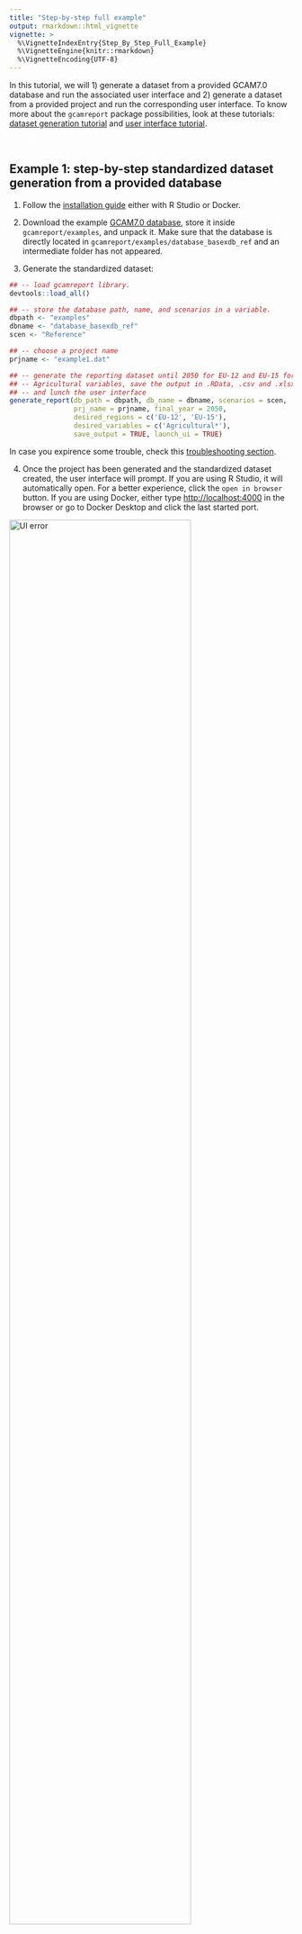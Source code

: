 ```yaml
---
title: "Step-by-step full example"
output: rmarkdown::html_vignette
vignette: >
  %\VignetteIndexEntry{Step_By_Step_Full_Example}
  %\VignetteEngine{knitr::rmarkdown}
  %\VignetteEncoding{UTF-8}
---
```


In this tutorial, we will 1) generate a dataset from a provided GCAM7.0 database and run the associated user interface and 2) generate a dataset from a provided project and run the corresponding user interface. To know more about the `gcamreport` package possibilities, look at these tutorials: [dataset generation tutorial](https://bc3lc.github.io/gcamreport/articles/Dataset_Generation_Tutorial.html) and [user interface tutorial](https://bc3lc.github.io/gcamreport/articles/Interactive_UI_Tutorial.html).

<span style="color:white">newline</span>









## Example 1: step-by-step standardized dataset generation from a provided database

1) Follow the [installation guide](https://bc3lc.github.io/gcamreport/index.html#installation-guide) either with R Studio or Docker.

2) Download the example [GCAM7.0 database](https://zenodo.org/records/10258919), store it inside `gcamreport/examples`, and unpack it. Make sure that the database is directly located in `gcamreport/examples/database_basexdb_ref` and an intermediate folder has not appeared.

3) Generate the standardized dataset:

``` r
## -- load gcamreport library.
devtools::load_all()

## -- store the database path, name, and scenarios in a variable.
dbpath <- "examples"
dbname <- "database_basexdb_ref"
scen <- "Reference"

## -- choose a project name
prjname <- "example1.dat"

## -- generate the reporting dataset until 2050 for EU-12 and EU-15 for all the 
## -- Agricultural variables, save the output in .RData, .csv and .xlsx format, 
## -- and lunch the user interface
generate_report(db_path = dbpath, db_name = dbname, scenarios = scen, 
                prj_name = prjname, final_year = 2050, 
                desired_regions = c('EU-12', 'EU-15'), 
                desired_variables = c('Agricultural*'), 
                save_output = TRUE, launch_ui = TRUE)
```

In case you expirence some trouble, check this [troubleshooting section](https://bc3lc.github.io/gcamreport/articles/Dataset_Generation_Tutorial.html#troubleshooting-for-the-generate_report-function).


4) Once the project has been generated and the standardized dataset created, the user interface will prompt. If you are using R Studio, it will automatically open. For a better experience, click the `open in browser` button. If you are using Docker, either type <http://localhost:4000> in the browser or go to Docker Desktop and click the last started port.

<img src="https://raw.githubusercontent.com/bc3LC/gcamreport/gcam-v7.0/vignettes/readme_fig/shiny_error1.png" title="Click the last started docker port" alt="UI error" width="80%" height="80%"/>

5) Check the generated dataset: look at `examples` folder and you should see a file called `example1_standardized.csv` and a file called `example1_standardized.xlsx` containing the standardized dataset. 

6) Notice that in the `examples` folder a file called `database_basexdb_ref_example1.dat` has appeared. It is the generated project file from the provided database. In case you want to generate the standardized dataset again or to open the user interface, you can use directly this file and avoid creating the project again. If you wish to proceed as mentioned, you can follow [Example 2](#example2).

7) Notice that in the `examples` folder a file called `example1_standardized.RData` has appeared. It is the generated reporting file from the provided database. In case you want to launch the user interface in the future, you can use directly this file and avoid creating or loading the project again. If you wish to proceed as mentioned, you can follow [Example 3](#example3).

<span style="color:white">newline</span>









## Example 2: step-by-step standardized dataset generation from a provided project {#example2}

1) Follow the [installation guide](https://bc3lc.github.io/gcamreport/index.html#installation-guide) either with R Studio or Docker

2) In this example we will use an example dataset stored in `examples` called `example2.dat`

3) Generate the standardized dataset:

``` r
## -- load gcamreport library.
devtools::load_all()

## -- store the project path and name in a variable.
prjname <- "examples/example2.dat"

## -- generate the reporting dataset until 2050 for EU-12 and EU-15 for all the 
## -- Agricultural variables, save the output in .RData, .csv and .xlsx format, 
## -- and lunch the user interface
generate_report(prj_name = prjname, final_year = 2050, 
                desired_regions = c('EU-12', 'EU-15'),
                desired_variables = c('Agricultural*'), 
                save_output = TRUE, launch_ui = TRUE)
```
In case you expirence some trouble, check this [troubleshooting section](https://bc3lc.github.io/gcamreport/articles/Dataset_Generation_Tutorial.html#troubleshooting-for-the-generate_report-function).


4) Once the project has been generated and the standardized dataset created, the user interface will prompt. If you are using R Studio, it will automatically open. For a better experience, click the `open in browser` button. If you are using Docker, either type <http://localhost:4000> in the browser or go to Docker Desktop and click the last started port.

<img src="https://raw.githubusercontent.com/bc3LC/gcamreport/gcam-v7.0/vignettes/readme_fig/shiny_error1.png" title="Click the last started docker port" alt="UI error" width="80%" height="80%"/>

5) Check the generated dataset: look at `examples` folder and you should see a file called `example2_standardized.csv` and a file called `example2_standardized.xlsx` containing the standardized dataset.

6) Notice that in the `examples` folder a file called `example2_standardized.RData` has appeared. It is the generated reporting file from the provided database. In case you want to launch the user interface in the future, you can use directly this file and avoid creating or loading the project again. If you wish to proceed as mentioned, you can follow [Example 3](#example3).

<span style="color:white">newline</span>









## Example 3: step-by-step user interface launching from a provided standardized dataset {#example3}

1) Follow the [installation guide](https://bc3lc.github.io/gcamreport/index.html#installation-guide) either with R Studio or Docker

2) In this example we will use an example dataset stored in `examples` called `example3.RData`

3) Launch the user interface for the standardized dataset:

``` r
## -- load gcamreport library.
devtools::load_all()

## -- store the project path and name in a variable.
datapath <- "examples/example3.RData"

## -- launch the user interface
launch_gcamreport_ui(data_path = datapath)
```
In case you expirence some trouble, check this [troubleshooting section](https://bc3lc.github.io/gcamreport/articles/Interactive_UI_Tutorial.html#troubleshooting-when-launching-the-ui-with-the-docker-installation).


4) Once the project has been generated and the standardized dataset created, the user interface will prompt. If you are using R Studio, it will automatically open. For a better experience, click the `open in browser` button. If you are using Docker, either type <http://localhost:4000> in the browser or go to Docker Desktop and click the last started port.

<img src="https://raw.githubusercontent.com/bc3LC/gcamreport/gcam-v7.0/vignettes/readme_fig/shiny_error1.png" title="Click the last started docker port" alt="UI error" width="80%" height="80%"/>

5) In case you just run [Example 1](#example1) or [Example 2](#example2), you should have in the environemnt a variable called `report`. You can use it too to launch the user interface:

``` r
## -- load gcamreport library.
library(gcamreport)

## -- store the database path, name, and scenarios in a variable.
dataname <- "report"

## -- launch the user interface
launch_gcamreport_ui(data = dataname)
```


